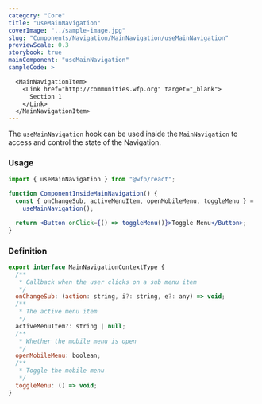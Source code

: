 ```yaml
---
category: "Core"
title: "useMainNavigation"
coverImage: "../sample-image.jpg"
slug: "Components/Navigation/MainNavigation/useMainNavigation"
previewScale: 0.3
storybook: true
mainComponent: "useMainNavigation"
sampleCode: >

  <MainNavigationItem>
    <Link href="http://communities.wfp.org" target="_blank">
      Section 1
    </Link>
  </MainNavigationItem>
---
```


The `useMainNavigation` hook can be used inside the `MainNavigation` to access and control the state of the Navigation.

### Usage

```jsx
import { useMainNavigation } from "@wfp/react";

function ComponentInsideMainNavigation() {
  const { onChangeSub, activeMenuItem, openMobileMenu, toggleMenu } =
    useMainNavigation();

  return <Button onClick={() => toggleMenu()}>Toggle Menu</Button>;
}
```

### Definition

```jsx
export interface MainNavigationContextType {
  /**
   * Callback when the user clicks on a sub menu item
   */
  onChangeSub: (action: string, i?: string, e?: any) => void;
  /**
   * The active menu item
   */
  activeMenuItem?: string | null;
  /**
   * Whether the mobile menu is open
   */
  openMobileMenu: boolean;
  /**
   * Toggle the mobile menu
   */
  toggleMenu: () => void;
}
```
